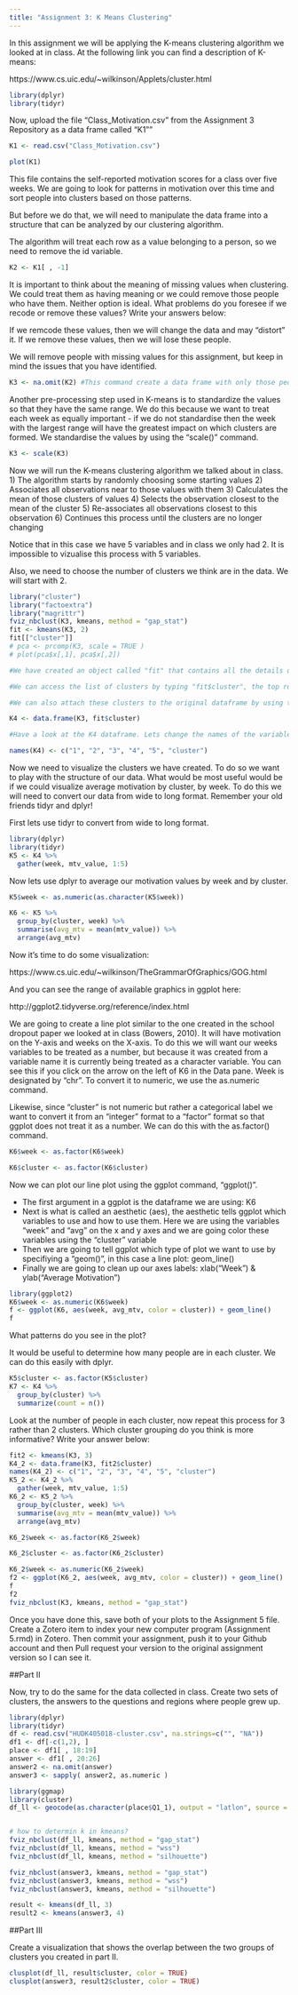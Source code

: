 ```yaml
---
title: "Assignment 3: K Means Clustering"
---
```


In this assignment we will be applying the K-means clustering algorithm we looked at in class. At the following link you can find a description of K-means:

https://www.cs.uic.edu/~wilkinson/Applets/cluster.html


```r
library(dplyr)
library(tidyr)
```

Now, upload the file "Class_Motivation.csv" from the Assignment 3 Repository as a data frame called "K1""
```r

K1 <- read.csv("Class_Motivation.csv")

plot(K1)
```

This file contains the self-reported motivation scores for a class over five weeks. We are going to look for patterns in motivation over this time and sort people into clusters based on those patterns.

But before we do that, we will need to manipulate the data frame into a structure that can be analyzed by our clustering algorithm.

The algorithm will treat each row as a value belonging to a person, so we need to remove the id variable.

```r

K2 <- K1[ , -1]

```

It is important to think about the meaning of missing values when clustering. We could treat them as having meaning or we could remove those people who have them. Neither option is ideal. What problems do you foresee if we recode or remove these values? Write your answers below:

If we remcode these values, then we will change the data and may "distort" it.
If we remove these values, then we will lose these people.

We will remove people with missing values for this assignment, but keep in mind the issues that you have identified.


```r

K3 <- na.omit(K2) #This command create a data frame with only those people with no missing values. It "omits" all rows with missing values, also known as a "listwise deletion". EG - It runs down the list deleting rows as it goes.

```

Another pre-processing step used in K-means is to standardize the values so that they have the same range. We do this because we want to treat each week as equally important - if we do not standardise then the week with the largest range will have the greatest impact on which clusters are formed. We standardise the values by using the "scale()" command.

```r

K3 <- scale(K3)

```


Now we will run the K-means clustering algorithm we talked about in class. 
1) The algorithm starts by randomly choosing some starting values 
2) Associates all observations near to those values with them
3) Calculates the mean of those clusters of values
4) Selects the observation closest to the mean of the cluster
5) Re-associates all observations closest to this observation
6) Continues this process until the clusters are no longer changing

Notice that in this case we have 5 variables and in class we only had 2. It is impossible to vizualise this process with 5 variables.

Also, we need to choose the number of clusters we think are in the data. We will start with 2.

```r
library("cluster")
library("factoextra")
library("magrittr")
fviz_nbclust(K3, kmeans, method = "gap_stat")
fit <- kmeans(K3, 2)
fit[["cluster"]]
# pca <- prcomp(K3, scale = TRUE )
# plot(pca$x[,1], pca$x[,2])

#We have created an object called "fit" that contains all the details of our clustering including which observations belong to each cluster.

#We can access the list of clusters by typing "fit$cluster", the top row corresponds to the original order the rows were in. Notice we have deleted some rows.

#We can also attach these clusters to the original dataframe by using the "data.frame" command to create a new data frame called K4.

K4 <- data.frame(K3, fit$cluster)

#Have a look at the K4 dataframe. Lets change the names of the variables to make it more convenient with the names() command.

names(K4) <- c("1", "2", "3", "4", "5", "cluster")
```

Now we need to visualize the clusters we have created. To do so we want to play with the structure of our data. What would be most useful would be if we could visualize average motivation by cluster, by week. To do this we will need to convert our data from wide to long format. Remember your old friends tidyr and dplyr!

First lets use tidyr to convert from wide to long format.
```r
library(dplyr)
library(tidyr)
K5 <- K4 %>% 
  gather(week, mtv_value, 1:5)
```

Now lets use dplyr to average our motivation values by week and by cluster.

```r
K5$week <- as.numeric(as.character(K5$week))

K6 <- K5 %>%
  group_by(cluster, week) %>% 
  summarise(avg_mtv = mean(mtv_value)) %>% 
  arrange(avg_mtv)

```

Now it's time to do some visualization: 

https://www.cs.uic.edu/~wilkinson/TheGrammarOfGraphics/GOG.html

And you can see the range of available graphics in ggplot here:

http://ggplot2.tidyverse.org/reference/index.html

We are going to create a line plot similar to the one created in the school dropout paper we looked at in class (Bowers, 2010). It will have motivation on the Y-axis and weeks on the X-axis. To do this we will want our weeks variables to be treated as a number, but because it was created from a variable name it is currently being treated as a character variable. You can see this if you click on the arrow on the left of K6 in the Data pane. Week is designated by "chr". To convert it to numeric, we use the as.numeric command. 

Likewise, since "cluster" is not numeric but rather a categorical label we want to convert it from an "integer" format to a "factor" format so that ggplot does not treat it as a number. We can do this with the as.factor() command.

```r

K6$week <- as.factor(K6$week)

K6$cluster <- as.factor(K6$cluster)

```

Now we can plot our line plot using the ggplot command, "ggplot()".

- The first argument in a ggplot is the dataframe we are using: K6
- Next is what is called an aesthetic (aes), the aesthetic tells ggplot which variables to use and how to use them. Here we are using the variables "week" and "avg" on the x and y axes and we are going color these variables using the "cluster" variable
- Then we are going to tell ggplot which type of plot we want to use by specifiying a "geom()", in this case a line plot: geom_line()
- Finally we are going to clean up our axes labels: xlab("Week") & ylab("Average Motivation")

```r
library(ggplot2)
K6$week <- as.numeric(K6$week)
f <- ggplot(K6, aes(week, avg_mtv, color = cluster)) + geom_line()
f


```

What patterns do you see in the plot?

It would be useful to determine how many people are in each cluster. We can do this easily with dplyr.

```r
K5$cluster <- as.factor(K5$cluster)
K7 <- K4 %>% 
  group_by(cluster) %>% 
  summarize(count = n())
```

Look at the number of people in each cluster, now repeat this process for 3 rather than 2 clusters. Which cluster grouping do you think is more informative? Write your answer below:

```r
fit2 <- kmeans(K3, 3)
K4_2 <- data.frame(K3, fit2$cluster)
names(K4_2) <- c("1", "2", "3", "4", "5", "cluster")
K5_2 <- K4_2 %>% 
  gather(week, mtv_value, 1:5)
K6_2 <- K5_2 %>%
  group_by(cluster, week) %>% 
  summarise(avg_mtv = mean(mtv_value)) %>% 
  arrange(avg_mtv)

K6_2$week <- as.factor(K6_2$week)

K6_2$cluster <- as.factor(K6_2$cluster)

K6_2$week <- as.numeric(K6_2$week)
f2 <- ggplot(K6_2, aes(week, avg_mtv, color = cluster)) + geom_line()
f
f2
fviz_nbclust(K3, kmeans, method = "gap_stat")

```


Once you have done this, save both of your plots to the Assignment 5 file. Create a Zotero item to index your new computer program (Assignment 5.rmd) in Zotero. Then commit your assignment, push it to your Github account and then Pull request your version to the original assignment version so I can see it.

##Part II

Now, try to do the same for the data collected in class. Create two sets of clusters, the answers to the questions and regions where people grew up.
```r
library(dplyr)
library(tidyr)
df <- read.csv("HUDK405018-cluster.csv", na.strings=c("", "NA"))
df1 <- df[-c(1,2), ]
place <- df1[ , 18:19]
answer <- df1[ , 20:26]
answer2 <- na.omit(answer)
answer3 <- sapply( answer2, as.numeric )

library(ggmap)
library(cluster)
df_ll <- geocode(as.character(place$Q1_1), output = "latlon", source = "dsk")


# how to determin k in kmeans?
fviz_nbclust(df_ll, kmeans, method = "gap_stat")
fviz_nbclust(df_ll, kmeans, method = "wss")
fviz_nbclust(df_ll, kmeans, method = "silhouette")

fviz_nbclust(answer3, kmeans, method = "gap_stat")
fviz_nbclust(answer3, kmeans, method = "wss")
fviz_nbclust(answer3, kmeans, method = "silhouette")

result <- kmeans(df_ll, 3)
result2 <- kmeans(answer3, 4)


```


##Part III

Create a visualization that shows the overlap between the two groups of clusters you created in part II.
```r
clusplot(df_ll, result$cluster, color = TRUE)
clusplot(answer3, result2$cluster, color = TRUE)
```

